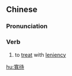 ==Chinese==
{{zh-forms|s=宽待}}

===Pronunciation===
{{zh-pron
|m=kuāndài
|h=pfs=khôn-thai
|cat=v
}}

===Verb===
{{zh-verb}}

# to [[treat]] with [[leniency]]

[[hu:寬待]]